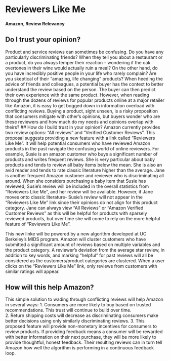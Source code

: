 # Reviewers Like Me 
#### Amazon, Review Relevancy
## Do I trust your opinion?
Product and service reviews can sometimes be confusing.  Do you have any particularly discriminating friends?  When they tell you about a restaurant or a product, do you always temper their reaction – wondering if the oak overtones in their wine would actually ruin a meal?  On the other hand, do you have incredibly positive people in your life who rarely complain?  Are you skeptical of their "amazing, life changing" products?   When heeding the advice of friends and colleagues, a potential buyer has the context to better understand the review based on the person.  The buyer can then predict their own experience with the same product.  However, when reading through the dozens of reviews for popular products online at a major retailer like Amazon, it is easy to get bogged down in information overload with conflicting reviews.  Buying a product, sight unseen, is a risky proposition that consumers mitigate with other's opinions, but buyers wonder who are these reviewers and how much do my needs and opinions overlap with theirs?
## How do I build trust in your opinion? 
Amazon currently provides two review options: "All reviews " and "Verified Customer Reviews".  This proposal suggests providing a new feature with a link called "Reviewers Like Me".  It will help potential consumers who have reviewed Amazon products in the past navigate the confusing world of online reviewers.  For example, Susie is an amazon customer who buys a significant number of products and writes frequent reviews.  She is very particular about baby products and tends to review all baby items below the mean.  She is also an avid reader and tends to rate classic literature higher than the average.  Jane is another frequent Amazon customer and reviewer who is discriminating all around.  When she considers purchasing a baby item that Susie has reviewed, Susie's review will be included in the overall statistics from "Reviewers Like Me", and her review will be available.  However, if Jane moves onto classic literature- Susie's review will not appear in the “Reviewers Like Me” link since their opinions do not align for this product category.  Jane can always view "All Reviews" or "Amazon Verified Customer Reviews" as this will be helpful for products with sparsely reviewed products, but over time she will come to rely on the more helpful feature of “Reviewers Like Me”.

This new linke will be powered by a new algorithm developed at UC Berkeley's MIDS program. Amazon will cluster customers who have submitted a significant amount of reviews based on multiple variables and the product category.  A reviewer's deviation from the average star review, in addition to key words, and marking "helpful" for past reviews will all be considered as the customers/product categories are clustered.  When a user clicks on the "Reviewers Like Me" link, only reviews from customers with similar ratings will appear.

## How will this help Amazon?
This simple solution to wading through conflicting reviews will help Amazon in several ways:
1.  Consumers are more likely to buy based on trusted recommendations.  This trust will continue to build over time.   
2.  Return shipping costs will decrease as discriminating consumers make better decisions using only similarly discriminating reviews.
3.  This proposed feature will provide non-monetary incentives for consumers to review products.  If providing feedback means a consumer will be rewarded with better information on their next purchase, they will be more likely to provide thoughtful, honest feedback.  Their resulting reviews can in turn tell Amazon how well the algorithm is performing in a continuous feedback loop.  
